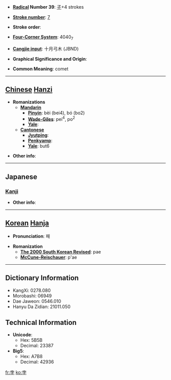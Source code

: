 * '''[[Wiktionary:Chinese radical index| Radical]] Number 39''': [[Wiktionary:Chinese radical index 子|子]]+4 strokes

* '''[[Wiktionary:Chinese total strokes index|Stroke number]]''': [[Wiktionary:Chinese total strokes index 7|7]]

* '''Stroke order''': 

* '''[[Wiktionary:Chinese four corner index|Four-Corner System]]''': 4040<sub>7</sub>

* '''[[Wiktionary:Chinese Cangjie index|Cangjie input]]''': 十月弓木 (JBND)

* '''Graphical Significance and Origin''': 

* '''Common Meaning''': comet

----

== [[Chinese]] [[Hanzi]] ==

* '''Romanizations'''
** '''[[Mandarin]]'''
*** '''[[Pinyin]]''': bèi (bei4), bó (bo2)
*** '''[[Wade-Giles]]''': pei<sup>4</sup>, po<sup>2</sup>
*** '''[[Yale]]''': 
** '''[[Cantonese]]'''
*** '''[[Jyutping]]''':
*** '''[[Penkyamp]]''': 
*** '''[[Yale]]''': but6

* '''Other info''': 

----

==Japanese==
===[[Kanji]]===
{{kanji|on readings=[[ぼつ]] (botsu), [[はい]] (hai)|kun readings=}}

* '''Other info''':  

----

== [[Korean]] [[Hanja]] ==

* '''Pronunciation''': 패

* '''Romanization'''
** '''[[The 2000 South Korean Revised Romanization|The 2000 South Korean Revised]]''': pae
** '''[[McCune-Reischauer]]''': p'ae

----

== Dictionary Information ==

* KangXi: 0278.080
* Morobashi: 06949
* Dae Jaweon: 0546.010
* Hanyu Da Zidian: 21011.050

== Technical Information ==

* '''Unicode''':
** Hex: 5B5B
** Decimal: 23387
* '''Big5''':
** Hex: A7B8
** Decimal: 42936

[[fr:孛]]
[[ko:孛]]